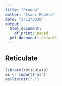```yaml
---
title: "Prueba"
author: "Isaac Ropero"
date: "2/12/2020"
output:
  html_document:
    df_print: paged
  pdf_document: default
---
```


## Reticulate

```r
library(reticulate)
os <- import("os")
os$listdir(".")
```

